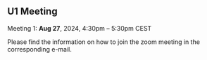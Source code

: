 ## U1 Meeting {.unnumbered}

Meeting 1: **Aug 27**, 2024, 4:30pm – 5:30pm CEST

Please find the information on how to join the zoom meeting in the corresponding e-mail.